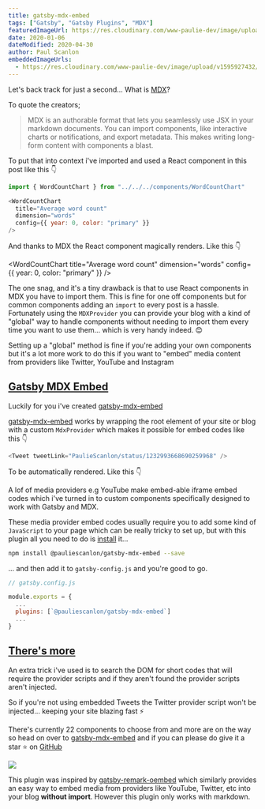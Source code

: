 ```yaml
---
title: gatsby-mdx-embed
tags: ["Gatsby", "Gatsby Plugins", "MDX"]
featuredImageUrl: https://res.cloudinary.com/www-paulie-dev/image/upload/v1595915604/paulie.dev/2020/01/gatsby-mdx-embed_oacgpn.jpg
date: 2020-01-06
dateModified: 2020-04-30
author: Paul Scanlon
embeddedImageUrls:
  - https://res.cloudinary.com/www-paulie-dev/image/upload/v1595927432/paulie.dev/2020/01/gatsby-mdx-embed-image1_vkf530.jpg
---
```



Let's back track for just a second... What is [MDX](https://mdxjs.com/)?

To quote the creators;

> MDX is an authorable format that lets you seamlessly use JSX in your markdown documents. You can import components, like interactive charts or notifications, and export metadata. This makes writing long-form content with components a blast.

To put that into context i've imported and used a React component in this post like this 👇

<!-- prettier-ignore -->
```javascript
import { WordCountChart } from "../../../components/WordCountChart"

<WordCountChart
  title="Average word count"
  dimension="words"
  config={{ year: 0, color: "primary" }}
/>
```

And thanks to MDX the React component magically renders. Like this 👇

<WordCountChart
  title="Average word count"
  dimension="words"
  config={{ year: 0, color: "primary" }}
/>

<Divider />

The one snag, and it's a tiny drawback is that to use React components in MDX you have to import them. This is fine for one off components but for common components adding an `import` to every post is a hassle. Fortunately using the `MDXProvider` you can provide your blog with a kind of "global" way to handle components without needing to import them every time you want to use them... which is very handy indeed. 😊

Setting up a "global" method is fine if you're adding your own components but it's a lot more work to do this if you want to "embed" media content from providers like Twitter, YouTube and Instagram

## [Gatsby MDX Embed](#gatsby-mdx-embed)

Luckily for you i've created [gatsby-mdx-embed](https://gatsby-mdx-embed.netlify.com/)

[gatsby-mdx-embed](https://gatsby-mdx-embed.netlify.com/) works by wrapping the root element of your site or blog with a custom `MdxProvider` which makes it possible for embed codes like this 👇

```javascript
<Tweet tweetLink="PaulieScanlon/status/1232993668690259968" />
```

<Divider />

To be automatically rendered. Like this 👇

<Tweet tweetLink="PaulieScanlon/status/1232993668690259968" />

A lof of media providers e.g YouTube make embed-able iframe embed codes which i've turned in to custom components specifically designed to work with Gatsby and MDX.

These media provider embed codes usually require you to add some kind of `JavaScript` to your page which can be really tricky to set up, but with this plugin all you need to do is [install](https://github.com/PaulieScanlon/gatsby-mdx-embed#-getting-started) it...

```sh
npm install @pauliescanlon/gatsby-mdx-embed --save

```

<Divider />

... and then add it to `gatsby-config.js` and you're good to go.

```javascript
// gatsby.config.js

module.exports = {
  ...
  plugins: [`@pauliescanlon/gatsby-mdx-embed`]
  ...
}
```

<Divider />

## [There's more](#theres-more)

An extra trick i've used is to search the DOM for short codes that will require the provider scripts and if they aren't found the provider scripts aren't injected.

So if you're not using embedded Tweets the Twitter provider script won't be injected... keeping your site blazing fast ⚡

There's currently 22 components to choose from and more are on the way so head on over to [gatsby-mdx-embed](https://gatsby-mdx-embed.netlify.app/) and if you can please do give it a star ⭐ on [GitHub](https://github.com/PaulieScanlon/gatsby-mdx-embed)

<Image src={props.embedded.image1.url} />

This plugin was inspired by [gatsby-remark-oembed](https://github.com/raae/gatsby-remark-oembed) which similarly provides an easy way to embed media from providers like YouTube, Twitter, etc into your blog **without import**. However this plugin only works with markdown.
